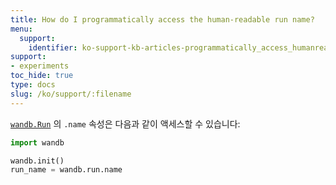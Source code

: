 ```yaml
---
title: How do I programmatically access the human-readable run name?
menu:
  support:
    identifier: ko-support-kb-articles-programmatically_access_humanreadable_run_name
support:
- experiments
toc_hide: true
type: docs
slug: /ko/support/:filename
---
```


[`wandb.Run`](/ko/ref/python/run) 의 `.name` 속성은 다음과 같이 액세스할 수 있습니다:

```python
import wandb

wandb.init()
run_name = wandb.run.name
```
